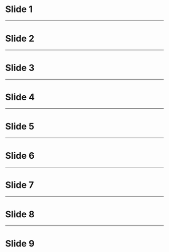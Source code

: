 # Slide 1

---

# Slide 2

---

# Slide 3

---

# Slide 4

---

# Slide 5

---

# Slide 6

---

# Slide 7

---

# Slide 8

---

# Slide 9



